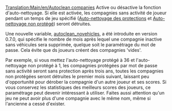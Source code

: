 [[Translation:Main/en/Autoclean companies]]{{en/-}}
Active ou désactive la fonction d'auto-nettoyage. Si elle est activée, les compagnies sans activité de joueur pendant un temps de jeu spécifié ([[Main/fr/Auto-nettoyage des protections|Auto-nettoyage des protections]] et [[Main/fr/Auto-nettoyage non protégé|Auto-nettoyage non protégé]]) seront détruites.

Une nouvelle variable, [[Main/fr/Auto-nettoyage sans véhicules|autoclean_novehicles]], a été introduite en version 0.7.0, qui spécifie le nombre de mois après lequel une compagnie inactive sans véhicules sera supprimée, quelque soit le paramétrage du mot de passe. Cela évite que ds joueurs créent des compagnies 'vides'.

Par exemple, si vous mettez l'auto-nettoyage protégé à 36 et l'auto-nettoyage non protégé à 1, les compagnies protégées par mot de passe sans activité seront sans protection après trois ans, toutes les compagnies non protégées seront détruites le premier mois suivant, laissant peu d'opportunité pour dérober la compagnie d'un autre joueur et ses scores. Si vous conservez les statistiques des meilleurs scores des joueurs, ce paramétrage peut devenir intéressant à utiliser.
Faites aussi attention qu'un jeu ne peut avoir plus d'une compagnie avec le même nom, même si l'ancienne a cessé d'exister.